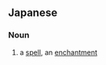 ==Japanese==
{{ja-kanjitab|咒|縛}}

===Noun===
{{ja-noun|じゅばく|shin=呪縛}}

# {{ja-def|呪縛}} a [[spell]], an [[enchantment]]